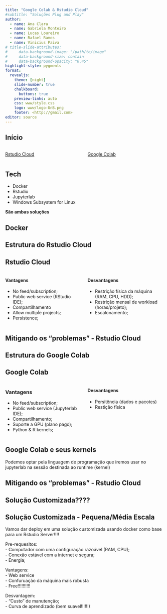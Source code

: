 ```yaml
---
title: "Google Colab & Rstudio Cloud"
#subtitle: "Soluções Plug and Play"
author: 
  - name: Ana Clara  
  - name: Gabriela Monteiro  
  - name: Lucas Loureiro  
  - name: Rafael Ramos  
  - name: Vinicius Paiva
# title-slide-attributes:
#     data-background-image: "/path/to/image"
#     data-background-size: contain
#     data-background-opacity: "0.45"
highlight-style: pygments
format: 
  revealjs:
    theme: [night]
    slide-number: true
    chalkboard:
      buttons: true
    preview-links: auto
    css: www/style.css
    logo: www/logo-UnB.png
    footer: <http://gmail.com> 
editor: source
---
```


## Início

::: columns
::: {.column width="50%"}
[Rstudio Cloud](https://rstudio.cloud/)
:::

::: {.column width="50%"}
[Google Colab](https://colab.research.google.com/)
:::
:::

## Tech

* Docker
* Rstudio
* Jupyterlab
* Windows Subsystem for Linux

<b> São ambas soluções </b>

## Docker

## Estrutura do Rstudio Cloud

## Rstudio Cloud

::: columns
::: {.column width="50%"}
#### Vantagens  
-   No feed/subscription;
-   Public web service (RStudio IDE);
-   Compartilhamento
-   Allow multipĺe projects;
-   Persistence;
:::

::: {.column width="50%"}
#### Desvantagens
-   Restrição física da máquina (RAM, CPU, HDD);
-   Restrição mensal de workload (horas/projeto);
-   Escalonamento;
:::
:::

## Mitigando os "problemas" - Rstudio Cloud

## Estrutura do Google Colab

## Google Colab

::: columns 
::: {.column width="50%"}
### Vantagens
-   No feed/subscription; 
-   Public web service (Jupyterlab IDE); 
-   Compartilhamento; 
-   Suporte a GPU (plano pago); 
-   Python & R kernels;
:::

::: {.column width="50%"}
#### Desvantagens
-   Persitência (dados e pacotes)
-   Restição física
:::
:::

## Google Colab e seus kernels

Podemos optar pela linguagem de programação que iremos usar no jupyterlab na sessão destinada ao runtime (kernel)


## Mitigando os "problemas" - Rstudio Cloud

## Solução Customizada????

## Solução Customizada - Pequena/Média Escala

Vamos dar deploy em uma solução customizada usando docker como base para um Rstudio Server!!!!

Pre-requesitos:  
-   Computador com uma configuração razoável (RAM, CPU);  
-   Conexão estável com a internet e segura;  
-   Energia;  

Vantagens:  
-   Web service    
-   Confuruação da máquina mais robusta  
-   Free!!!!!!!!!!  

Desvantagem:  
-   "Custo" de manutenção;  
-   Curva de aprendizado (bem suavel!!!!!!)  